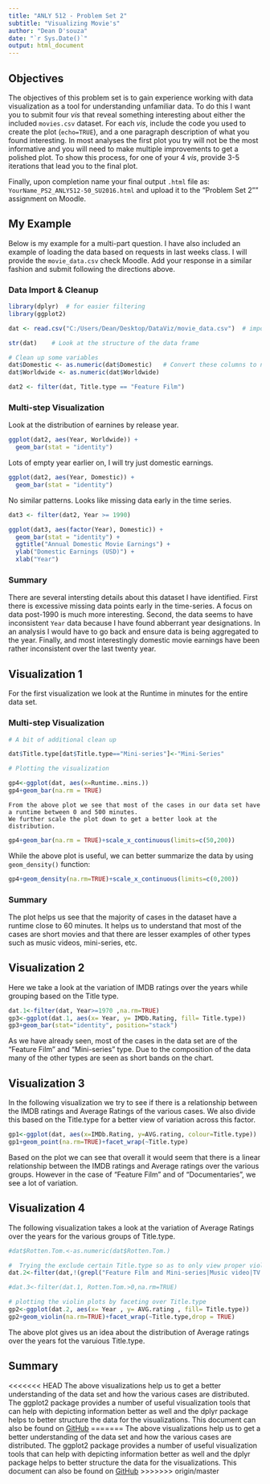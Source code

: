 ```yaml
---
title: "ANLY 512 - Problem Set 2"
subtitle: "Visualizing Movie's"
author: "Dean D'souza"
date: "`r Sys.Date()`"
output: html_document
---
```



## Objectives

The objectives of this problem set is to gain experience working with data visualization as a tool for understanding unfamiliar data. To do this I want you to submit four *vis* that reveal something interesting about either the included `movies.csv` dataset.  For each *vis*, include the code you used to create the plot (`echo=TRUE`), and a one paragraph description of what you found interesting.  In most analyses the first plot you try will not be the most informative and you will need to make multiple improvements to get a polished plot. To show this process, for one of your 4 *vis*, provide 3-5 iterations that lead you to the final plot.  

Finally, upon completion name your final output `.html` file as: `YourName_PS2_ANLY512-50_SU2016.html` and upload it to the "Problem Set 2"" assignment on Moodle.


## My Example

Below is my example for a multi-part question.  I have also included an example of loading the data based on requests in last weeks class.  I will provide the `movie_data.csv` check Moodle.  Add your response in a similar fashion and submit following the directions above.

### Data Import & Cleanup
```r
library(dplyr)  # for easier filtering
library(ggplot2)

dat <- read.csv("C:/Users/Dean/Desktop/DataViz/movie_data.csv")  # import the csv

str(dat)    # Look at the structure of the data frame

# Clean up some variables
dat$Domestic <- as.numeric(dat$Domestic)   # Convert these columns to numeric
dat$Worldwide <- as.numeric(dat$Worldwide)

dat2 <- filter(dat, Title.type == "Feature Film")
```


### Multi-step Visualization

Look at the distribution of earnines by release year.
```r
ggplot(dat2, aes(Year, Worldwide)) +
  geom_bar(stat = "identity")
```

Lots of empty year earlier on, I will try just domestic earnings.
```r
ggplot(dat2, aes(Year, Domestic)) +
  geom_bar(stat = "identity")
```

No similar patterns.  Looks like missing data early in the time series.

```r
dat3 <- filter(dat2, Year >= 1990)

ggplot(dat3, aes(factor(Year), Domestic)) +
  geom_bar(stat = "identity") +
  ggtitle("Annual Domestic Movie Earnings") +
  ylab("Domestic Earnings (USD)") +
  xlab("Year")
```

### Summary

There are several intersting details about this dataset I have identified.  First there is excessive missing data points early in the time-series.  A focus on data post-1990 is much more interesting.  Second, the data seems to have inconsistent `Year` data because I have found abberrant year designations.  In an analysis I would have to go back and ensure data is being aggregated to the year.  Finally, and most interestingly domestic movie earnings have been rather inconsistent over the last twenty year.  

## Visualization 1

For the first visualization we look at the Runtime in minutes for the entire data set.

### Multi-step Visualization

```r
# A bit of additional clean up

dat$Title.type[dat$Title.type=="Mini-series"]<-"Mini-Series"

# Plotting the visualization

gp4<-ggplot(dat, aes(x=Runtime..mins.))
gp4+geom_bar(na.rm = TRUE)

```
  
    From the above plot we see that most of the cases in our data set have a runtime between 0 and 500 minutes.  
    We further scale the plot down to get a better look at the distribution.
    
```r
gp4+geom_bar(na.rm = TRUE)+scale_x_continuous(limits=c(50,200))
```
  
  While the above plot is useful, we can better summarize the data by using `geom_density()` function:
  
```r
gp4+geom_density(na.rm=TRUE)+scale_x_continuous(limits=c(0,200))
```

### Summary

  The plot helps us see that the majority of cases in the dataset have a runtime close to 60 minutes. It helps us to understand that most of the cases are short movies and that there are lesser examples of other types such as music videos, mini-series, etc.
  
## Visualization 2
  
  Here we take a look at the variation of IMDB ratings over the years while grouping based on the Title type.
  
```r
dat.1<-filter(dat, Year>=1970 ,na.rm=TRUE)
gp3<-ggplot(dat.1, aes(x= Year, y= IMDb.Rating, fill= Title.type))
gp3+geom_bar(stat="identity", position="stack")
```

  As we have already seen, most of the cases in the data set are of the "Feature Film" and "Mini-series" type. Due to the composition of the data many of the other types are seen as short bands on the chart.

## Visualization 3
  
  In the following visualization we try to see if there is a relationship between the IMDB ratings and Average Ratings of the various cases. We also divide this based on the Title.type for a better view of variation across this factor.

```r
gp1<-ggplot(dat, aes(x=IMDb.Rating, y=AVG.rating, colour=Title.type))
gp1+geom_point(na.rm=TRUE)+facet_wrap(~Title.type)
```
  
  Based on the plot we can see that overall it would seem that there is a linear relationship between the IMDB ratings and Average ratings over the various groups. However in the case of "Feature Film" and of "Documentaries", we see a lot of variation.

## Visualization 4
  
  The following visualization takes a look at the variation of Average Ratings over the years for the various groups of Title.type.

```r
#dat$Rotten.Tom.<-as.numeric(dat$Rotten.Tom.)

#  Trying the exclude certain Title.type so as to only view proper violin plots
dat.2<-filter(dat,!(grepl("Feature Film and Mini-series|Music video|TV Episode|TV Special|NA",Title.type)))

#dat.3<-filter(dat.1, Rotten.Tom.>0,na.rm=TRUE)

# plotting the violin plots by faceting over Title.type
gp2<-ggplot(dat.2, aes(x= Year , y= AVG.rating , fill= Title.type))
gp2+geom_violin(na.rm=TRUE)+facet_wrap(~Title.type,drop = TRUE)
```
  
  The above plot gives us an idea about the distribution of Average ratings over the years fot the varuious Title.type. 
  
## Summary
  
<<<<<<< HEAD
  The above visualizations help us to get a better understanding of the data set and how the various cases are distributed. The ggplot2 package provides a number of useful visualization tools that can help with depicting information better as well and the dplyr package helps to better structure the data for the visualizations. This document can also be found on [GitHub](https://github.com/DeanDsouza25/ANLY_512-50_SU2016/tree/master/Assignment_2)
=======
  The above visualizations help us to get a better understanding of the data set and how the various cases are distributed. The ggplot2 package provides a number of useful visualization tools that can help with depicting information better as well and the dplyr package helps to better structure the data for the visualizations. This document can also be found on [GitHub](https://github.com/DeanDsouza25/ANLY_510-50_SU2016/tree/master/Assignment_2)
>>>>>>> origin/master
